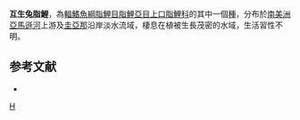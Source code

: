 {{Speciesbox 
| genus = Leporinus
| species = alternus
| authority = [[Eigenmann|Eigenmann]], 1912
| status = NE
| status_system = IUCN3.1
}}
'''互生兔脂鯉'''，為[[輻鰭魚綱|輻鰭魚綱]][[脂鯉目|脂鯉目]][[脂鯉亞目|脂鯉亞目]][[上口脂鯉科|上口脂鯉科]]的其中一個[[種|種]]，分布於[[南美洲|南美洲]][[亞馬遜河|亞馬遜河]]上游及[[圭亞那|圭亞那]]沿岸淡水流域，棲息在植被生長茂密的水域，生活習性不明。

==参考文献==
{{refbegin}}
*{{FishBase_species|genus=Leporinus|species=alternus|year=2013|month=9}}
{{refend}}
{{Taxonbar}}

[[Category:兔脂鯉屬|H]]